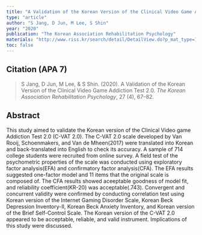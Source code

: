```yaml
---
title: "A Validation of the Korean Version of the Clinical Video Game Addiction Test 2.0"
type: "article"
author: "S Jang, D Jun, M Lee, S Shin"
year: "2020"
publication: "The Korean Association Rehabilitation Psychology"
materials: "http://www.riss.kr/search/detail/DetailView.do?p_mat_type=1a0202e37d52c72d&control_no=5bfe8057463e3b537ecd42904f0c5d65&keyword=%EC%A0%84%EB%8C%80%EC%9D%BC%20%EC%9D%B4%EB%AF%BC%EC%A3%BC"
toc: false
---
```


## Citation (APA 7)

> S Jang, D Jun, M Lee, & S Shin. (2020). A Validation of the Korean Version of the Clinical Video Game Addiction Test 2.0. *The Korean Association Rehabilitation Psychology*, 27 (4), 67–82.


## Abstract

This study aimed to validate the Korean version of the Clinical Video game Addiction Test 2.0 (C-VAT 2.0). The C-VAT 2.0 scale developed by Van Rooij, Schoenmakers, and Van de Mheen(2017) were translated into Korean and back-translated into English to check its accuracy. A sample of 714 college students were recruited from online survey. A field test of the psychometric properties of the scale was conducted using exploratory factor analysis(EFA) and confirmatory factor analysis(CFA). The EFA results suggested one-factor model and 11 items that the original scale is composed of. The CFA results showed aceeptable goodness of model fit, and reliability coefficient(KR-20) was acceptable(.743). Convergent and concurrent validity were confirmed by conducting correlation test using Korean version of the Internet Gaming Disorder Scale, Korean Beck Depression Inventory-II, Korean Beck Anxiety Inventory, and Korean version of the Brief Self-Control Scale. The Korean version of the C-VAT 2.0 appeared to be acceptable, reliable, and valid instrument. Implications of this study were discussed.